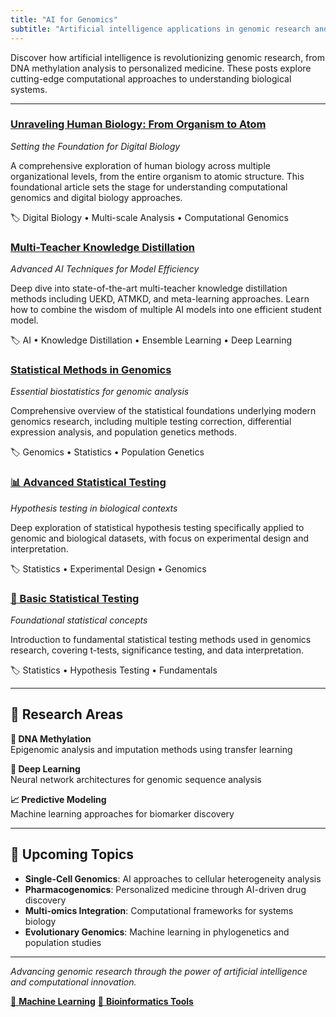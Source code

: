 ```yaml
---
title: "AI for Genomics"
subtitle: "Artificial intelligence applications in genomic research and computational biology"
---
```


::: {.animate-fade-in}

Discover how artificial intelligence is revolutionizing genomic research, from DNA methylation analysis to personalized medicine. These posts explore cutting-edge computational approaches to understanding biological systems.
:::

---

::: {.row}
::: {.col-lg-6}
::: {.card}
::: {.card-body}
### [Unraveling Human Biology: From Organism to Atom](unraveling-human-biology.html)
*Setting the Foundation for Digital Biology*

A comprehensive exploration of human biology across multiple organizational levels, from the entire organism to atomic structure. This foundational article sets the stage for understanding computational genomics and digital biology approaches.

::: {.text-muted}
🏷️ Digital Biology • Multi-scale Analysis • Computational Genomics
:::
:::
:::
:::

::: {.col-lg-6}
::: {.card}
::: {.card-body}
### [Multi-Teacher Knowledge Distillation](multi-teacher-knowledge-distillation.html)
*Advanced AI Techniques for Model Efficiency*

Deep dive into state-of-the-art multi-teacher knowledge distillation methods including UEKD, ATMKD, and meta-learning approaches. Learn how to combine the wisdom of multiple AI models into one efficient student model.

::: {.text-muted}
🏷️ AI • Knowledge Distillation • Ensemble Learning • Deep Learning
:::
:::
:::
:::
:::

::: {.row .mt-3}
::: {.col-lg-6}
::: {.card}
::: {.card-body}
### [ Statistical Methods in Genomics](Top10_bioinfo_stats.html)
*Essential biostatistics for genomic analysis*

Comprehensive overview of the statistical foundations underlying modern genomics research, including multiple testing correction, differential expression analysis, and population genetics methods.

::: {.text-muted}
🏷️ Genomics • Statistics • Population Genetics
:::
:::
:::
:::

::: {.col-lg-6}
::: {.card}
::: {.card-body}
### [📊 Advanced Statistical Testing](T-test-alt.html)
*Hypothesis testing in biological contexts*

Deep exploration of statistical hypothesis testing specifically applied to genomic and biological datasets, with focus on experimental design and interpretation.

::: {.text-muted}
🏷️ Statistics • Experimental Design • Genomics
:::
:::
:::
:::
:::

::: {.row .mt-3}
::: {.col-lg-6}
::: {.card}
::: {.card-body}
### [🔬 Basic Statistical Testing](T-test.html)
*Foundational statistical concepts*

Introduction to fundamental statistical testing methods used in genomics research, covering t-tests, significance testing, and data interpretation.

::: {.text-muted}
🏷️ Statistics • Hypothesis Testing • Fundamentals
:::
:::
:::
:::
:::

---

## 🎯 Research Areas

::: {.row}
::: {.col-md-4}
::: {.card .text-center}
::: {.card-body}
**🔬 DNA Methylation**  
Epigenomic analysis and imputation methods using transfer learning
:::
:::
:::

::: {.col-md-4}
::: {.card .text-center}
::: {.card-body}
**🧠 Deep Learning**  
Neural network architectures for genomic sequence analysis
:::
:::
:::

::: {.col-md-4}
::: {.card .text-center}
::: {.card-body}
**📈 Predictive Modeling**  
Machine learning approaches for biomarker discovery
:::
:::
:::
:::

---

## 🔮 Upcoming Topics

- **Single-Cell Genomics**: AI approaches to cellular heterogeneity analysis
- **Pharmacogenomics**: Personalized medicine through AI-driven drug discovery  
- **Multi-omics Integration**: Computational frameworks for systems biology
- **Evolutionary Genomics**: Machine learning in phylogenetics and population studies

---

::: {.text-center .mt-4}
*Advancing genomic research through the power of artificial intelligence and computational innovation.*

[🤖 **Machine Learning**](ml-blog.html){.btn .btn-primary .me-2}
[🔬 **Bioinformatics Tools**](blog.html){.btn .btn-outline-primary}
:::
